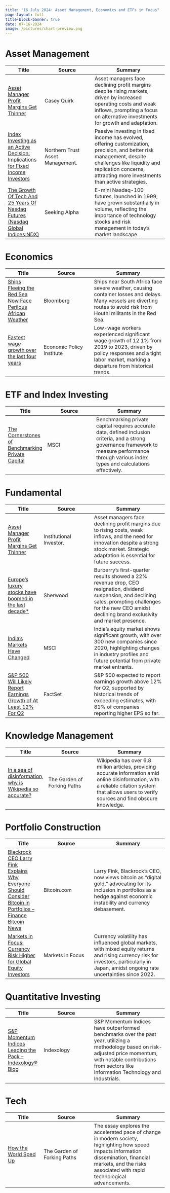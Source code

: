 ```yaml
---
title: "16 July 2024: Asset Management, Economics and ETFs in Focus"
page-layout: full
title-block-banner: true
date: 07-16-2024
image: /pictures/chart-preview.png
---
```


# Asset Management

| Title | Source | Summary |
|-----|-------|----------|
| [Asset Manager Profit Margins Get Thinner](https://www.institutionalinvestor.com/article/2dhfi05x8k2pr2loq4v0g/corner-office/asset-manager-profit-margins-get-thinner) | Casey Quirk | Asset managers face declining profit margins despite rising markets, driven by increased operating costs and weak inflows, prompting a focus on alternative investments for growth and adaptation.  | 
| [Index Investing as an Active Decision: Implications for Fixed Income Investors](https://www.institutionalinvestor.com/article/2dg5aji7ohkluumcrwy68/innovation/index-investing-as-an-active-decision-implications-for-fixed-income-investors) | Northern Trust Asset Management. | Passive investing in fixed income has evolved, offering customization, precision, and better risk management, despite challenges like liquidity and replication concerns, attracting more investments than active strategies.  | 
| [The Growth Of Tech And 25 Years Of Nasdaq Futures (Nasdaq Global Indices:NDX)](https://seekingalpha.com/article/4703878-tech-growth-25-years-nasdaq-futures) | Seeking Alpha | E-mini Nasdaq-100 futures, launched in 1999, have grown substantially in volume, reflecting the importance of technology stocks and risk management in today's market landscape.  | 


# Economics

| Title | Source | Summary |
|-----|-------|----------|
| [Ships Fleeing the Red Sea Now Face Perilous African Weather](https://finance.yahoo.com/news/ships-fleeing-red-sea-now-160349344.html) | Bloomberg | Ships near South Africa face severe weather, causing container losses and delays. Many vessels are diverting routes to avoid risk from Houthi militants in the Red Sea.  | 
| [Fastest wage growth over the last four years](https://angrybearblog.com/2024/06/fastest-wage-growth-over-the-last-four-years) | Economic Policy Institute | Low-wage workers experienced significant wage growth of 12.1% from 2019 to 2023, driven by policy responses and a tight labor market, marking a departure from historical trends.  | 


# ETF and Index Investing

| Title | Source | Summary |
|-----|-------|----------|
| [The Cornerstones of Benchmarking Private Capital](https://www.msci.com/www/blog-posts/the-cornerstones-of/04783300823) | MSCI | Benchmarking private capital requires accurate data, defined inclusion criteria, and a strong governance framework to measure performance through various index types and calculations effectively.  | 


# Fundamental

| Title | Source | Summary |
|-----|-------|----------|
| [Asset Manager Profit Margins Get Thinner](https://www.institutionalinvestor.com/article/2dhfi05x8k2pr2loq4v0g/corner-office/asset-manager-profit-margins-get-thinner) | Institutional Investor. | Asset managers face declining profit margins due to rising costs, weak inflows, and the need for innovation despite a strong stock market. Strategic adaptation is essential for future success.  | 
| [Europe’s luxury stocks have boomed in the last decade*](https://sherwood.news/markets/europes-luxury-stocks-have-boomed-burberry-got-left-behind/) | Sherwood | Burberry's first-quarter results showed a 22% revenue drop, CEO resignation, dividend suspension, and declining sales, prompting challenges for the new CEO amidst declining brand exclusivity and market presence.  | 
| [India’s Markets Have Changed](https://www.msci.com/www/blog-posts/india-s-changed-and-changing/04777168512) | MSCI | India's equity market shows significant growth, with over 300 new companies since 2020, highlighting changes in industry profiles and future potential from private market entrants.  | 
| [S&P 500 Will Likely Report Earnings Growth of At Least 12% For Q2](https://insight.factset.com/sp-500-will-likely-report-earnings-growth-of-at-least-12-for-q2) | FactSet | S&P 500 expected to report earnings growth above 12% for Q2, supported by historical trends of exceeding estimates, with 81% of companies reporting higher EPS so far.  | 


# Knowledge Management

| Title | Source | Summary |
|-----|-------|----------|
| [In a sea of disinformation, why is Wikipedia so accurate?](https://www.forkingpaths.co/p/in-a-sea-of-disinformation-why-is) | The Garden of Forking Paths | Wikipedia has over 6.8 million articles, providing accurate information amid online disinformation, with a reliable citation system that allows users to verify sources and find obscure knowledge.  | 


# Portfolio Construction

| Title | Source | Summary |
|-----|-------|----------|
| [Blackrock CEO Larry Fink Explains Why Everyone Should Consider Bitcoin in Portfolios – Finance Bitcoin News](https://news.bitcoin.com/blackrock-ceo-larry-fink-explains-why-everyone-should-consider-bitcoin-in-portfolios/) | Bitcoin.com | Larry Fink, Blackrock's CEO, now views bitcoin as "digital gold," advocating for its inclusion in portfolios as a hedge against economic instability and currency debasement.  | 
| [Markets in Focus: Currency Risk Higher for Global Equity Investors](https://www.msci.com/www/blog-posts/markets-in-focus-currency-risk/04783398091) | Markets in Focus | Currency volatility has influenced global markets, with mixed equity returns and rising currency risk for investors, particularly in Japan, amidst ongoing rate uncertainties since 2022.  | 


# Quantitative Investing

| Title | Source | Summary |
|-----|-------|----------|
| [S&P Momentum Indices Leading the Pack – Indexology® Blog](https://www.indexologyblog.com/2024/07/09/sp-momentum-indices-leading-the-pack/) | Indexology | S&P Momentum Indices have outperformed benchmarks over the past year, utilizing a methodology based on risk-adjusted price momentum, with notable contributions from sectors like Information Technology and Industrials.  | 


# Tech

| Title | Source | Summary |
|-----|-------|----------|
| [How the World Sped Up](https://www.forkingpaths.co/p/how-the-world-sped-up-249) | The Garden of Forking Paths | The essay explores the accelerated pace of change in modern society, highlighting how speed impacts information dissemination, financial markets, and the risks associated with rapid technological advancements.  | 
